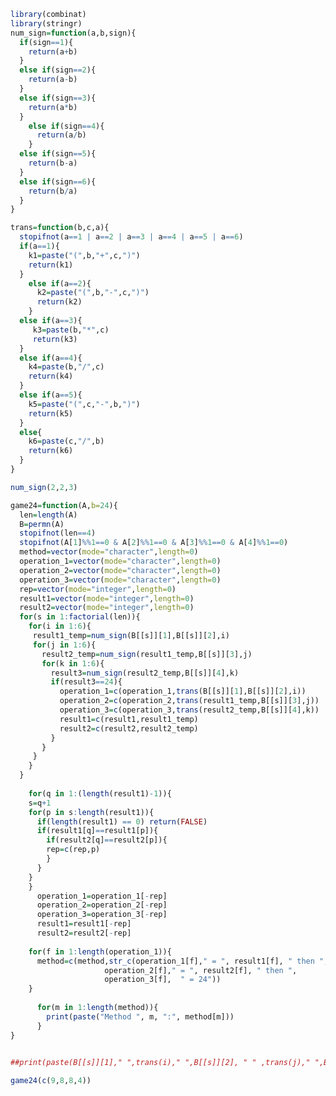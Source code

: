 ```{r}
library(combinat)
library(stringr)
num_sign=function(a,b,sign){
  if(sign==1){
    return(a+b)
  }
  else if(sign==2){
    return(a-b)
  }
  else if(sign==3){
    return(a*b)
  }
    else if(sign==4){
      return(a/b)
    }
  else if(sign==5){
    return(b-a)
  }
  else if(sign==6){
    return(b/a)
  }
}
```
```{r}
trans=function(b,c,a){
  stopifnot(a==1 | a==2 | a==3 | a==4 | a==5 | a==6)
  if(a==1){
    k1=paste("(",b,"+",c,")")
    return(k1)
  }
    else if(a==2){
      k2=paste("(",b,"-",c,")")
      return(k2)
    }
  else if(a==3){
     k3=paste(b,"*",c)
     return(k3)
  }
  else if(a==4){
    k4=paste(b,"/",c)
    return(k4)
  }
  else if(a==5){
    k5=paste("(",c,"-",b,")")
    return(k5)
  }
  else{
    k6=paste(c,"/",b)
    return(k6)
  }
}
```

```{r}
num_sign(2,2,3)
```
```{r}
game24=function(A,b=24){
  len=length(A)
  B=permn(A)
  stopifnot(len==4)
  stopifnot(A[1]%%1==0 & A[2]%%1==0 & A[3]%%1==0 & A[4]%%1==0)
  method=vector(mode="character",length=0)
  operation_1=vector(mode="character",length=0)
  operation_2=vector(mode="character",length=0)
  operation_3=vector(mode="character",length=0)
  rep=vector(mode="integer",length=0)
  result1=vector(mode="integer",length=0)
  result2=vector(mode="integer",length=0)
  for(s in 1:factorial(len)){
    for(i in 1:6){
     result1_temp=num_sign(B[[s]][1],B[[s]][2],i)
     for(j in 1:6){
       result2_temp=num_sign(result1_temp,B[[s]][3],j)
       for(k in 1:6){
         result3=num_sign(result2_temp,B[[s]][4],k)
         if(result3==24){
           operation_1=c(operation_1,trans(B[[s]][1],B[[s]][2],i))
           operation_2=c(operation_2,trans(result1_temp,B[[s]][3],j))
           operation_3=c(operation_3,trans(result2_temp,B[[s]][4],k))
           result1=c(result1,result1_temp)
           result2=c(result2,result2_temp)
         }
       }
     }
    }
  }
  
    for(q in 1:(length(result1)-1)){
    s=q+1
    for(p in s:length(result1)){
      if(length(result1) == 0) return(FALSE)
      if(result1[q]==result1[p]){
        if(result2[q]==result2[p]){
        rep=c(rep,p)
        } 
      }
    }
    }
      operation_1=operation_1[-rep]
      operation_2=operation_2[-rep]
      operation_3=operation_3[-rep]
      result1=result1[-rep]
      result2=result2[-rep]
 
    for(f in 1:length(operation_1)){
      method=c(method,str_c(operation_1[f]," = ", result1[f], " then ",
                     operation_2[f]," = ", result2[f], " then ",
                     operation_3[f],  " = 24"))
    }
  
      for(m in 1:length(method)){
        print(paste("Method ", m, ":", method[m]))
      }
}

  
##print(paste(B[[s]][1]," ",trans(i)," ",B[[s]][2], " " ,trans(j)," ",B[[s]][3]," ",trans(k)," ",B[[s]][4], " ", "=24"))

game24(c(9,8,8,4))
```
